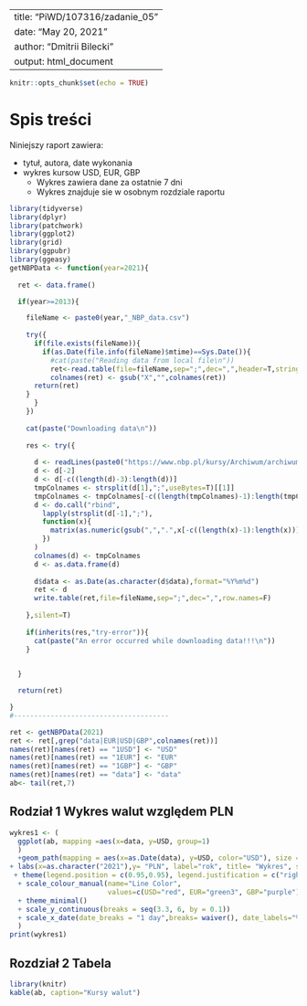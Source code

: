<!-- raport musi zawieraÄ‡ tytuÅ‚, autora, date wykonania +  -->


---
title: "PiWD/107316/zadanie_05"
date: "May 20, 2021"
author: "Dmitrii Bilecki"
output: html_document
---

```r
knitr::opts_chunk$set(echo = TRUE)
```
# Spis treści
Niniejszy raport zawiera:


* tytuł, autora, date wykonania
* wykres kursow USD, EUR, GBP
  + Wykres zawiera dane za ostatnie 7 dni
  + Wykres znajduje sie w osobnym rozdziale raportu






<!--bedzie zawieral tabele z notowaniami tych trzech kursow walut + . Tabelka ma zawierac sie w osobnym rozdziale raportu. -->

```r
library(tidyverse)
library(dplyr)
library(patchwork)
library(ggplot2)
library(grid)
library(ggpubr)
library(ggeasy)
getNBPData <- function(year=2021){
    
  ret <- data.frame()

  if(year>=2013){

    fileName <- paste0(year,"_NBP_data.csv")
  
    try({
      if(file.exists(fileName)){
        if(as.Date(file.info(fileName)$mtime)==Sys.Date()){
          #cat(paste("Reading data from local file\n"))
          ret<-read.table(file=fileName,sep=";",dec=",",header=T,stringsAsFactor=F)
    	  colnames(ret) <- gsub("X","",colnames(ret))
	  return(ret)
	}
      }
    })
  
    cat(paste("Downloading data\n"))
  
    res <- try({
  
      d <- readLines(paste0("https://www.nbp.pl/kursy/Archiwum/archiwum_tab_a_",year,".csv"))
      d <- d[-2]
      d <- d[-c((length(d)-3):length(d))]
      tmpColnames <- strsplit(d[1],";",useBytes=T)[[1]]
      tmpColnames <- tmpColnames[-c((length(tmpColnames)-1):length(tmpColnames))]
      d <- do.call("rbind",
        lapply(strsplit(d[-1],";"),
        function(x){
          matrix(as.numeric(gsub(",",".",x[-c((length(x)-1):length(x))])),nrow=1)
        })
      )
      colnames(d) <- tmpColnames
      d <- as.data.frame(d)
      
      d$data <- as.Date(as.character(d$data),format="%Y%m%d")
      ret <- d
      write.table(ret,file=fileName,sep=";",dec=",",row.names=F)
    
    },silent=T)
  
    if(inherits(res,"try-error")){
      cat(paste("An error occurred while downloading data!!!\n")) 
    }
  

  }

  return(ret)

}
#--------------------------------------

ret <- getNBPData(2021)
ret <- ret[,grep("data|EUR|USD|GBP",colnames(ret))]
names(ret)[names(ret) == "1USD"] <- "USD"
names(ret)[names(ret) == "1EUR"] <- "EUR"
names(ret)[names(ret) == "1GBP"] <- "GBP"
names(ret)[names(ret) == "data"] <- "data"
ab<- tail(ret,7)
```

## Rodział 1 Wykres walut względem PLN

```r
wykres1 <- (
  ggplot(ab, mapping =aes(x=data, y=USD, group=1)
  )
  +geom_path(mapping = aes(x=as.Date(data), y=USD, color="USD"), size =0.1)+ geom_line(mapping =  aes(x=as.Date(data), y=EUR, color="EUR")) + geom_line(aes(x=as.Date(data),y=GBP, color="GBP"))
+ labs(x=as.character("2021"),y= "PLN", label="rok", title= "Wykres", subtitle = "EUR, USD, GPB wzgledem PLN", caption = "www.nbp.pl", colour = 'Legenda')
 + theme(legend.position = c(0.95,0.95), legend.justification = c("right","top"))
  + scale_colour_manual(name="Line Color",
                        values=c(USD="red", EUR="green3", GBP="purple"))
  + theme_minimal()
  + scale_y_continuous(breaks = seq(3.3, 6, by = 0.1))
  + scale_x_date(date_breaks = "1 day",breaks= waiver(), date_labels="%d/%b")
  )
print(wykres1)
```



## Rozdział 2 Tabela

```r
library(knitr)
kable(ab, caption="Kursy walut")
```

